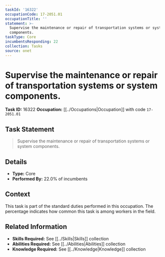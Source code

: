 ```yaml
---
taskId: '16322'
occupationCode: 17-2051.01
occupationTitle: ''
statement: >-
  Supervise the maintenance or repair of transportation systems or system
  components.
taskType: Core
incumbentsResponding: 22
collection: Tasks
source: onet
---
```

# Supervise the maintenance or repair of transportation systems or system components.

**Task ID:** 16322
**Occupation:** [[../Occupations|Occupation]] with code `17-2051.01`

## Task Statement

> Supervise the maintenance or repair of transportation systems or system components.

## Details

- **Type:** Core
- **Performed By:** 22.0% of incumbents

## Context

This task is part of the standard duties performed in this occupation. The percentage indicates how common this task is among workers in the field.

## Related Information

- **Skills Required:** See [[../Skills|Skills]] collection
- **Abilities Required:** See [[../Abilities|Abilities]] collection
- **Knowledge Required:** See [[../Knowledge|Knowledge]] collection
